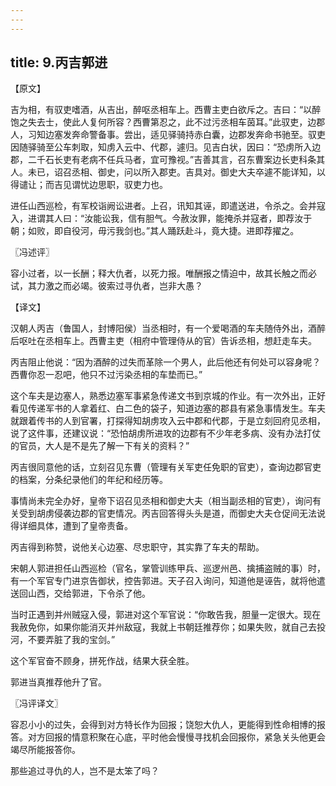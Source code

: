 ```yaml
---
---
---
```

title: 9.丙吉郭进
---



【原文】

吉为相，有驭吏嗜酒，从吉出，醉呕丞相车上。西曹主吏白欲斥之。吉曰：“以醉饱之失去士，使此人复何所容？西曹第忍之，此不过污丞相车茵耳。”此驭吏，边郡人，习知边塞发奔命警备事。尝出，适见驿骑持赤白囊，边郡发奔命书驰至。驭吏因随驿骑至公车刺取，知虏入云中、代郡，遽归。见吉白状，因曰：“恐虏所入边郡，二千石长吏有老病不任兵马者，宜可豫视。”吉善其言，召东曹案边长吏科条其人。未已，诏召丞相、御史，问以所入郡吏。吉具对。御史大夫卒遽不能详知，以得谴让；而吉见谓忧边思职，驭吏力也。

进任山西巡检，有军校诣阙讼进者。上召，讯知其诬，即遣送进，令杀之。会并寇入，进谓其人曰：“汝能讼我，信有胆气。今赦汝罪，能掩杀并寇者，即荐汝于朝；如败，即自役河，毋污我剑也。”其人踊跃赴斗，竟大捷。进即荐擢之。

〖冯述评〗

容小过者，以一长酬；释大仇者，以死力报。唯酬报之情迫中，故其长触之而必试，其力激之而必竭。彼索过寻仇者，岂非大愚？

【译文】

汉朝人丙吉（鲁国人，封博阳侯）当丞相时，有一个爱喝酒的车夫随侍外出，酒醉后呕吐在丞相车上。西曹主吏（相府中管理侍从的官）告诉丞相，想赶走车夫。

丙吉阻止他说：“因为酒醉的过失而革除一个男人，此后他还有何处可以容身呢？西曹你忍一忍吧，他只不过污染丞相的车垫而已。”

这个车夫是边塞人，熟悉边塞军事紧急传递文书到京城的作业。有一次外出，正好看见传递军书的人拿着红、白二色的袋子，知道边塞的郡县有紧急事情发生。车夫就跟着传书的人到官署，打探得知胡虏攻入云中郡和代郡，于是立刻回府见丞相，说了这件事，还建议说：“恐怕胡虏所进攻的边郡有不少年老多病、没有办法打仗的官员，大人是不是先了解一下有关的资料？”

丙吉很同意他的话，立刻召见东曹（管理有关军吏任免职的官吏），查询边郡官吏的档案，分条纪录他们的年纪和经历等。

事情尚未完全办好，皇帝下诏召见丞相和御史大夫（相当副丞相的官吏），询问有关受到胡虏侵袭边郡的官吏情况。丙吉回答得头头是道，而御史大夫仓促间无法说得详细具体，遭到了皇帝责备。

丙吉得到称赞，说他关心边塞、尽忠职守，其实靠了车夫的帮助。

宋朝人郭进担任山西巡检（官名，掌管训练甲兵、巡逻州邑、擒捕盗贼的事）时，有一个军官专门进京告御状，控告郭进。天子召入询问，知道他是诬告，就将他遣送回山西，交给郭进，下令杀了他。

当时正遇到并州贼寇入侵，郭进对这个军官说：“你敢告我，胆量一定很大。现在我赦免你，如果你能消灭并州敌寇，我就上书朝廷推荐你；如果失败，就自己去投河，不要弄脏了我的宝剑。”

这个军官奋不顾身，拼死作战，结果大获全胜。

郭进当真推荐他升了官。

〖冯评译文〗

容忍小小的过失，会得到对方特长作为回报；饶恕大仇人，更能得到性命相博的报答。对方回报的情意积聚在心底，平时他会慢慢寻找机会回报你，紧急关头他更会竭尽所能报答你。

那些追过寻仇的人，岂不是太笨了吗？